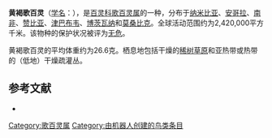 {{noteTA
|G1=unit
}}
{{Speciesbox
| name = 黄褐歌百灵
| image = Calendulauda africanoides africanoides 1838.jpg
| status = LC | status_system = IUCN3.1
| genus = Mirafra
| species = africanoides
| authority = Smith, 1836
| range_map = 
}}

'''黄褐歌百灵'''（[[学名|学名]]：{{lang|la|''Mirafra africanoides''}}），是[[百灵科|百灵科]][[歌百灵属|歌百灵属]]的一种，分布于[[纳米比亚|纳米比亚]]、[[安哥拉|安哥拉]]、[[南非|南非]]、[[赞比亚|赞比亚]]、[[津巴布韦|津巴布韦]]、[[博茨瓦纳|博茨瓦纳]]和[[莫桑比克|莫桑比克]]。全球活动范围约为2,420,000平方千米。该物种的保护状况被评为[[无危|无危]]。

黄褐歌百灵的平均体重约为26.6克。栖息地包括干燥的[[稀树草原|稀树草原]]和亚热带或热带的（低地）干燥疏灌丛。

== 参考文献 ==
*{{cite web|url=http://www.birdlife.org/datazone/speciesfactsheet.php?id=8110&m=0|title=Mirafra africanoides|publisher=[[国际鸟盟|BirdLife.org]]|accessdate=2011-06-27}}
{{Taxonbar|from=Q27075408}}

[[Category:歌百灵属|Category:歌百灵属]]
[[Category:由机器人创建的鸟类条目|Category:由机器人创建的鸟类条目]]
